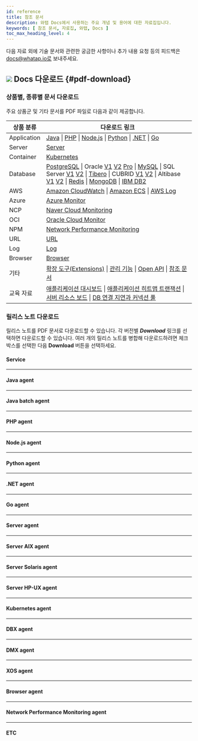 ```yaml
---
id: reference
title: 참조 문서
description: 와탭 Docs에서 사용하는 주요 개념 및 용어에 대한 자료집입니다.
keywords: [ 참조 문서, 자료집, 와탭, Docs ]
toc_max_heading_level: 4
---
```


다음 자료 외에 기술 문서와 관련한 궁금한 사항이나 추가 내용 요청 등의 피드백은 docs@whatap.io로 보내주세요.


<DocCardList/>

## ![](/img/ic-pdf-download.svg) Docs 다운로드 {#pdf-download}

### 상품별, 종류별 문서 다운로드

주요 상품군 및 기타 문서를 PDF 파일로 다음과 같이 제공합니다.

<div class='download-pdf'>

| 상품 분류 | 다운로드 링크 |
| -- | -- |
| Application | [Java](https://github.com/whatap/whatap-docs/releases/download/v2.13.0/whatap-apm-java-monitoring.pdf) \| [PHP](https://github.com/whatap/whatap-docs/releases/download/v2.13.0/whatap-apm-php-monitoring.pdf) \| [Node.js](https://github.com/whatap/whatap-docs/releases/download/v2.13.0/whatap-apm-nodejs-monitoring.pdf) \| [Python](https://github.com/whatap/whatap-docs/releases/download/v2.13.0/whatap-apm-python-monitoring.pdf) \| [.NET](https://github.com/whatap/whatap-docs/releases/download/v2.13.0/whatap-apm-dotnet-monitoring.pdf) \| [Go](https://github.com/whatap/whatap-docs/releases/download/v2.13.0/whatap-apm-go-monitoring.pdf) |
| Server | [Server](https://github.com/whatap/whatap-docs/releases/download/v2.13.0/whatap-server-monitoring.pdf) |
| Container | [Kubernetes](https://github.com/whatap/whatap-docs/releases/download/v2.13.0/whatap-kubernetes-monitoring.pdf) |
| Database | [PostgreSQL](https://github.com/whatap/whatap-docs/releases/download/v2.13.0/whatap-db-postgresql-monitoring.pdf) \| Oracle [V1](https://content.whatap.io/24/07/01/003046whatap-db-oracle-monitoring.pdf) [V2](https://github.com/whatap/whatap-docs/releases/download/v2.13.0/whatap-db-oracle-v2-monitoring.pdf) [Pro](https://github.com/whatap/whatap-docs/releases/download/v2.13.0/whatap-db-oracle-pro-monitoring.pdf) \| [MySQL](https://github.com/whatap/whatap-docs/releases/download/v2.13.0/whatap-db-mysql-monitoring.pdf) \| SQL Server [V1](https://content.whatap.io/24/11/01/003310whatap-db-mssql-monitoring.pdf) [V2](https://github.com/whatap/whatap-docs/releases/download/v2.13.0/whatap-db-mssql-monitoring.pdf) \| [Tibero](https://github.com/whatap/whatap-docs/releases/download/v2.13.0/whatap-db-tibero-monitoring.pdf) \| CUBRID [V1](https://content.whatap.io/24/09/02/042728whatap-db-cubrid-monitoring.pdf) [V2](https://github.com/whatap/whatap-docs/releases/download/v2.13.0/whatap-db-cubrid-monitoring.pdf) \| Altibase [V1](https://content.whatap.io/24/08/01/044450whatap-db-altibase-monitoring.pdf) [V2](https://github.com/whatap/whatap-docs/releases/download/v2.13.0/whatap-db-altibase-monitoring.pdf) \| [Redis](https://github.com/whatap/whatap-docs/releases/download/v2.13.0/whatap-db-redis-monitoring.pdf) \| [MongoDB](https://github.com/whatap/whatap-docs/releases/download/v2.13.0/whatap-db-mongodb-monitoring.pdf) \| [IBM DB2](https://github.com/whatap/whatap-docs/releases/download/v2.13.0/whatap-db-db2-monitoring.pdf) |
| AWS | [Amazon CloudWatch](https://github.com/whatap/whatap-docs/releases/download/v2.13.0/whatap-amazon-cloudwatch.pdf) \| [Amazon ECS](https://github.com/whatap/whatap-docs/releases/download/v2.13.0/whatap-amazon-ecs.pdf) \| [AWS Log](https://github.com/whatap/whatap-docs/releases/download/v2.13.0/whatap-aws-log-monitoring.pdf) |
| Azure | [Azure Monitor](https://github.com/whatap/whatap-docs/releases/download/v2.13.0/whatap-azure.pdf) | 
| NCP | [Naver Cloud Monitoring](https://github.com/whatap/whatap-docs/releases/download/v2.13.0/whatap-ncloud.pdf) |
| OCI | [Oracle Cloud Monitor](https://github.com/whatap/whatap-docs/releases/download/v2.13.0/whatap-oracle-cloud.pdf) |
| NPM | [Network Performance Monitoring](https://github.com/whatap/whatap-docs/releases/download/v2.13.0/whatap-network-performance-monitoring.pdf) |
| URL | [URL](https://github.com/whatap/whatap-docs/releases/download/v2.13.0/whatap-url-monitoring.pdf) |
| Log | [Log](https://github.com/whatap/whatap-docs/releases/download/v2.13.0/whatap-log-monitoring.pdf) |
| Browser | [Browser](https://github.com/whatap/whatap-docs/releases/download/v2.13.0/whatap-browser-monitoring.pdf) |
| 기타 | [확장 도구(Extensions)](https://github.com/whatap/whatap-docs/releases/download/v2.13.0/whatap-extensions.pdf) \| [관리 기능](https://github.com/whatap/whatap-docs/releases/download/v2.13.0/whatap-manage.pdf) \| [Open API](https://content.whatap.io/24/08/01/044452whatap-open-api.pdf) \| [참조 문서](https://github.com/whatap/whatap-docs/releases/download/v2.13.0/whatap-reference.pdf) |
| 교육 자료 | [애플리케이션 대시보드](https://content.whatap.io/24/02/01/052908whatap-best-practice-guides-about-apm-dashboard.pdf) \| [애플리케이션 히트맵 트랜잭션](https://content.whatap.io/24/02/01/052909whatap-best-practice-guides-about-apm-hitmap-class.pdf) \| [서버 리소스 보드](https://content.whatap.io/24/02/01/052909whatap-best-practice-guides-about-server-dashboard.pdf) \| [DB 연결 지연과 커넥션 풀](https://content.whatap.io/24/02/01/052909whatap-best-practice-guides-about-apm-dbc.pdf) |

</div>


<div class='download-release-notes'>

### 릴리스 노트 다운로드

릴리스 노트를 PDF 문서로 다운로드할 수 있습니다. 각 버전별 ***Download*** 링크를 선택하면 다운로드할 수 있습니다. 여러 개의 릴리스 노트를 병합해 다운로드하려면 체크 박스를 선택한 다음 **Download** 버튼을 선택하세요.

#### Service

<PdfDownload typeName='service' pdfList={svList} />

<hr/>

#### Java agent

<PdfDownload typeName='java' pdfList={javaList} />

<hr/>

#### Java batch agent

<PdfDownload typeName='javabatch' pdfList={javaBatchList} />

<hr/>

#### PHP agent

<PdfDownload typeName='php' pdfList={phpList} />

<hr/>

#### Node.js agent

<PdfDownload typeName='nodejs' pdfList={nodejsList} />

<hr/>

#### Python agent

<PdfDownload typeName='python' pdfList={pyList} />

<hr/>

#### .NET agent

<PdfDownload typeName='dotnet' pdfList={dotnetList} />

<hr/>

#### Go agent

<PdfDownload typeName='go' pdfList={goList} />

<hr/>

#### Server agent

<PdfDownload typeName='server' pdfList={serverList} />

<hr/>

#### Server AIX agent

<PdfDownload typeName='server-aix' pdfList={serveraixList} />

<hr/>

#### Server Solaris agent

<PdfDownload typeName='server-solaris' pdfList={serversolarisList} />

<hr/>

#### Server HP-UX agent

<PdfDownload typeName='server-hpux' pdfList={serverhpuxList} />

<hr/>

#### Kubernetes agent

<PdfDownload typeName='k8s' pdfList={k8sList} />

<hr/>

#### DBX agent

<PdfDownload typeName='dbx' pdfList={dbxList} />

<hr/>

#### DMX agent

<PdfDownload typeName='dmx' pdfList={dmxList} />

<hr/>

#### XOS agent

<PdfDownload typeName='xos' pdfList={xosList} />

<hr/>

#### Browser agent

<PdfDownload typeName='browser' pdfList={browserList} />

<hr/>

#### Network Performance Monitoring agent

<PdfDownload typeName='npm' pdfList={npmList} />

<hr/>

#### ETC

<PdfDownload typeName='etc' pdfList={etcList} />

</div>